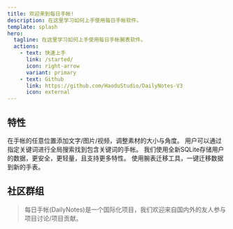 ```yaml
---
title: 欢迎来到每日手帐!
description: 在这里学习如何上手使用每日手帐软件。
template: splash
hero:
  tagline: 在这里学习如何上手使用每日手帐腕表软件。
  actions:
    - text: 快速上手
      link: /started/
      icon: right-arrow
      variant: primary
    - text: Github
      link: https://github.com/HaoduStudio/DailyNotes-V3
      icon: external
---
```



## 特性

<CardGrid stagger>
	<Card title="超级编辑器" icon="pencil">
        <Badge text="Beta" variant="tip"/>在手帐的任意位置添加文字/图片/视频，调整素材的大小与角度。
	</Card>
	<Card title="全局搜索引擎" icon="magnifier">
		用户可以通过指定关键词进行全局搜索找到包含关键词的手帐。
	</Card>
	<Card title="更安全的存储结构" icon="seti:db">
		我们使用全新SQLite存储用户的数据，更安全，更轻量，且支持更多特性。
	</Card>
	<Card title="快速迁移" icon="rocket">
		使用腕表迁移工具，一键迁移数据到新的手表。
	</Card>
</CardGrid>

## 社区群组

> 每日手帐(DailyNotes)是一个国际化项目，我们欢迎来自国内外的友人参与项目讨论/项目贡献。

<LinkCard
    title="Telegram群组(Global)"
    description="较为开放的言论限制，可以在群内讨论大部分内容。"
    target="_blank"
    href="https://t.me/+-Q7lHZCBzSswMThl"
/>

<CardGrid>
    <LinkCard title="QQ群组(China)" target="_blank" href="https://qm.qq.com/cgi-bin/qm/qr?k=WukBRj_0VjN6svGTmmm1Hoxo2BQCc04h&jump_from=webapi&authKey=mceKrWu4EhEdCHYc1w5LRZJnO2tSeUpuGdKJYLHDxV8/mVhxfOL5j7LFvoLM3oKx" />
    <LinkCard title="反馈平台" target="_blank" href="https://ans.dailynotes.top/" />
</CardGrid>